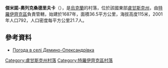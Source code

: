 {{Expand|time=2017-04-01}}
{{coord|50|1|50|N|38|14|0|E|scale:100000|display=title}}

'''傑米諾-奧列克桑德里夫卡'''（{{lang-uk|Демино-Олександрівка}}），是[[烏克蘭|烏克蘭]]的村落，位於該國東部[[盧甘斯克州|盧甘斯克州]]，由[[特羅伊齊克區|特羅伊齊克區]]負責管轄，始建於1687年，面積36.5平方公里，海拔高度115米，2001年人口792，人口密度每平方公里21.7人。

==參考資料==
* [http://weather.in.ua/ua/lyganskaja/6508 Погода в селі Демино-Олександрівка] {{Wayback|url=http://weather.in.ua/ua/lyganskaja/6508 |date=20111220033024 }}

{{DEFAULTSORT:Демино-Олександрівка}}
[[Category:盧甘斯克州村落|Category:盧甘斯克州村落]]
[[Category:特羅伊齊克區村落|Category:特羅伊齊克區村落]]


{{Luhansk-geo-stub}}